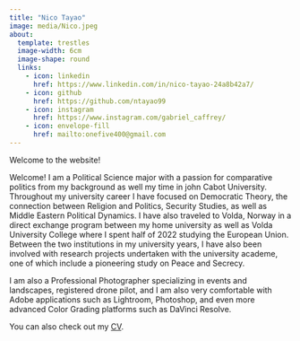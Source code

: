 ```yaml
---
title: "Nico Tayao"
image: media/Nico.jpeg
about:
  template: trestles
  image-width: 6cm
  image-shape: round
  links:
    - icon: linkedin
      href: https://www.linkedin.com/in/nico-tayao-24a8b42a7/
    - icon: github
      href: https://github.com/ntayao99
    - icon: instagram
      href: https://www.instagram.com/gabriel_caffrey/
    - icon: envelope-fill
      href: mailto:onefive400@gmail.com
---
```


Welcome to the website!  

Welcome! I am a Political Science major with a passion for comparative politics from my background as well my time in john Cabot University. Throughout my university career I have focused on Democratic Theory, the connection between Religion and Politics, Security Studies, as well as Middle Eastern Political Dynamics. I have also traveled to Volda, Norway in a direct exchange program between my home university as well as Volda University College where I spent half of 2022 studying the European Union. Between the two institutions in my university years, I have also been involved with research projects undertaken with the university academe, one of which include a pioneering study on Peace and Secrecy.

I am also a Professional Photographer specializing in events and landscapes, registered drone pilot, and I am also very comfortable with Adobe applications such as Lightroom, Photoshop, and even more advanced Color Grading platforms such as DaVinci Resolve.

You can also check out my <a href="/CV/NicoTayao_CV.pdf" target="_blank">CV</a>.
